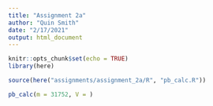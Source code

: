 ```yaml
---
title: "Assignment 2a"
author: "Quin Smith"
date: "2/17/2021"
output: html_document
---
```


```r
knitr::opts_chunk$set(echo = TRUE)
library(here)
```

```r
source(here("assignments/assignment_2a/R", "pb_calc.R"))

pb_calc(m = 31752, V = )
```

